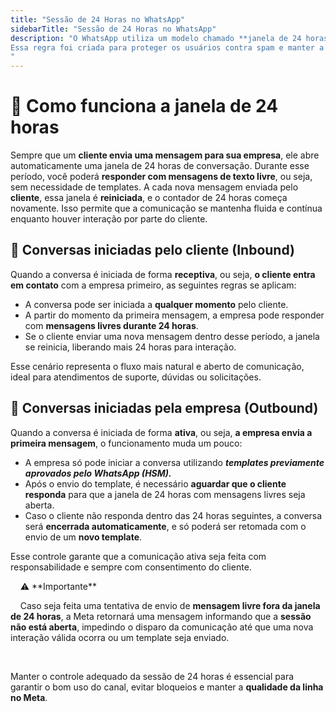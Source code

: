 ```yaml
---
title: "Sessão de 24 Horas no WhatsApp"
sidebarTitle: "Sessão de 24 Horas no WhatsApp"
description: "O WhatsApp utiliza um modelo chamado **janela de 24 horas** para controlar as interações entre empresas e clientes. Essa janela é o período em que a empresa pode se comunicar livremente com o cliente, **sem a necessidade de usar modelos de mensagens pré-aprovados (templates)**.
Essa regra foi criada para proteger os usuários contra spam e manter a qualidade da experiência dentro da plataforma.
"
---
```


# 💬 Como funciona a janela de 24 horas

Sempre que um **cliente envia uma mensagem para sua empresa**, ele abre automaticamente uma
janela de 24 horas de conversação. Durante esse período, você poderá **responder com mensagens
 de texto livre**, ou seja, sem necessidade de templates.
A cada nova mensagem enviada pelo **cliente**, essa janela é **reiniciada**, e o contador de 24 horas 
começa novamente. Isso permite que a comunicação se mantenha fluida e contínua enquanto houver interação por parte do cliente.

## 🙋 Conversas iniciadas pelo cliente (Inbound)

Quando a conversa é iniciada de forma **receptiva**, ou seja, **o cliente entra em contato** com a empresa primeiro, as seguintes regras
 se aplicam:

-	A conversa pode ser iniciada a **qualquer momento** pelo cliente.
-	A partir do momento da primeira mensagem, a empresa pode responder com **mensagens livres durante 24 horas**.
-	Se o cliente enviar uma nova mensagem dentro desse período, a janela se reinicia, liberando mais 24 horas para interação.

Esse cenário representa o fluxo mais natural e aberto de comunicação, ideal para atendimentos de suporte, dúvidas ou solicitações.

## 🏢 Conversas iniciadas pela empresa (Outbound)

Quando a conversa é iniciada de forma **ativa**, ou seja, **a empresa envia a primeira mensagem**, o funcionamento muda um pouco:
- 	A empresa só pode iniciar a conversa utilizando ***templates previamente aprovados pelo WhatsApp (HSM).***
-	Após o envio do template, é necessário **aguardar que o cliente responda** para que a janela de 24 horas com mensagens livres seja aberta.
-	Caso o cliente não responda dentro das 24 horas seguintes, a conversa será **encerrada automaticamente**, e só poderá ser retomada com o envio de um **novo template**.

Esse controle garante que a comunicação ativa seja feita com responsabilidade e sempre com consentimento do cliente.

<AccordionGroup>
&nbsp;&nbsp;&nbsp;&nbsp;⚠️ **Importante**  
<br />


&nbsp;&nbsp;&nbsp;&nbsp;Caso seja feita uma tentativa de envio de **mensagem livre fora da janela de 24 horas**, a Meta retornará uma mensagem informando que a **sessão não está aberta**, impedindo o disparo da comunicação até que uma nova interação válida ocorra ou um template seja enviado.

<br />


</AccordionGroup>



<img src="" /> 

Manter o controle adequado da sessão de 24 horas é essencial para garantir o bom uso do canal, evitar bloqueios e manter a **qualidade da linha no Meta**. 